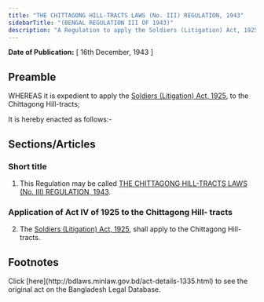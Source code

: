 ```yaml
---
title: "THE CHITTAGONG HILL-TRACTS LAWS (No. III) REGULATION, 1943"
sidebarTitle: "(BENGAL REGULATION III OF 1943)"
description: "A Regulation to apply the Soldiers (Litigation) Act, 1925, to the Chittagong Hill-tracts."
---
```


**Date of Publication:** [ 16th December, 1943 ]

## Preamble

WHEREAS it is expedient to apply the [Soldiers (Litigation) Act, 1925](/laws/volume-7/act-135 "Soldiers (Litigation) Act, 1925"), to the Chittagong Hill-tracts;

It is hereby enacted as follows:-

## Sections/Articles

### Short title

1. This Regulation may be called [THE CHITTAGONG HILL-TRACTS LAWS (No. III) REGULATION, 1943](/laws/volume-10/act-1335 "THE CHITTAGONG HILL-TRACTS LAWS (No. III) REGULATION, 1943").

### Application of Act IV of 1925 to the Chittagong Hill- tracts

2. The [Soldiers (Litigation) Act, 1925](/laws/volume-7/act-135 "Soldiers (Litigation) Act, 1925"), shall apply to the Chittagong Hill-tracts.

## Footnotes

<Note>
  Click [here](http://bdlaws.minlaw.gov.bd/act-details-1335.html) to see the original act on the Bangladesh Legal Database.
</Note>
